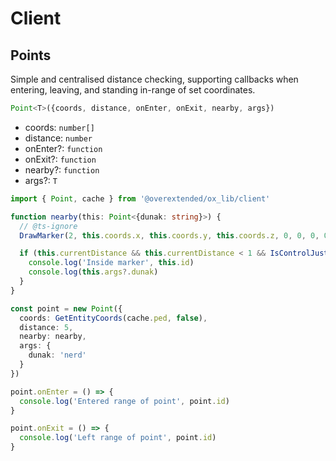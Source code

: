 # Client

## Points

Simple and centralised distance checking, supporting callbacks when entering, leaving, and standing in-range of set coordinates.

```ts copy
Point<T>({coords, distance, onEnter, onExit, nearby, args})
```

- coords: `number[]`
- distance: `number`
- onEnter?: `function`
- onExit?: `function`
- nearby?: `function`
- args?: `T`

```ts copy
import { Point, cache } from '@overextended/ox_lib/client'

function nearby(this: Point<{dunak: string}>) {
  // @ts-ignore
  DrawMarker(2, this.coords.x, this.coords.y, this.coords.z, 0, 0, 0, 0, 180, 0, 1, 1, 1, 200, 20, 20, 50, false, true, 2, false, null, null, false)

  if (this.currentDistance && this.currentDistance < 1 && IsControlJustReleased(0, 38)) {
    console.log('Inside marker', this.id)
    console.log(this.args?.dunak)
  }
}

const point = new Point({
  coords: GetEntityCoords(cache.ped, false),
  distance: 5,
  nearby: nearby,
  args: {
    dunak: 'nerd'
  }
})

point.onEnter = () => {
  console.log('Entered range of point', point.id)
}

point.onExit = () => {
  console.log('Left range of point', point.id)
}
```
